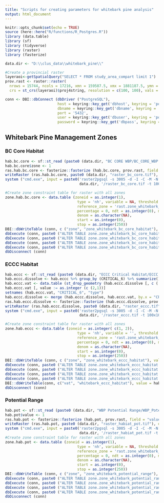```yaml
---
title: "Scripts for creating parameters for whitebark pine analysis"
output: html_document
---
```


```r
knitr::opts_chunk$set(echo = TRUE)
source (here::here("R/functions/R_Postgres.R"))
library (data.table)
library (sf)
library (tidyverse)
library (raster)
library (fasterize)

data.dir <- "D:\\clus_data\\whitebark_pine\\"

#Create a provincial raster
layeraoi<-getSpatialQuery("SELECT * FROM study_area_compart limit 1")
prov.rast <- raster::raster(
  nrows = 15744, ncols = 17216, xmn = 159587.5, xmx = 1881187.5, ymn = 173787.5, ymx = 1748187.5, 
  crs = st_crs(layeraoi)$proj4string, resolution = c(100, 100), vals = 0)

conn <- DBI::dbConnect (dbDriver ("PostgreSQL"),
                        host = keyring::key_get('dbhost', keyring = 'postgreSQL'),
                        dbname = keyring::key_get('dbname', keyring = 'postgreSQL'),
                        port = '5432',
                        user = keyring::key_get('dbuser', keyring = 'postgreSQL'),
                        password = keyring::key_get('dbpass', keyring = 'postgreSQL'))
```

## Whitebark Pine Management Zones
### BC Core Habitat

```r

hab.bc.core <- sf::st_read (paste0 (data.dir, "BC CORE WBP/BC_CORE_WBP.shp"))
hab.bc.core$zone <- 1
ras.hab.bc.core <- fasterize::fasterize (hab.bc.core, prov.rast, field = "zone")
writeRaster (ras.hab.bc.core, paste0 (data.dir, "raster_bc_core.tif"), overwrite = TRUE)      
system ("cmd.exe", input = paste0('raster2pgsql -s 3005 -d -I -C -M -N 2147483648  ', 
                                  data.dir, '/raster_bc_core.tif -t 100x100 rast.zone_whitebark_bc_core_habitat | psql postgres://', keyring::key_get('dbuser', keyring = 'postgreSQL'), ':', keyring::key_get('dbpass', keyring = 'postgreSQL'), '@', keyring::key_get('dbhost', keyring = 'postgreSQL'), ':5432/clus'), show.output.on.console = FALSE, invisible = TRUE)

#Create zone constraint table for raster with all zones
zone.hab.bc.core <- data.table (zoneid = as.integer(1), 
                                 type = 'nh', variable = NA, threshold = 0, 
                                 reference_zone = 'rast.zone_whitebark_bc_core_habitat', 
                                 percentage = 0, ndt = as.integer(0), multi_condition = NA,
                                 denom = as.character(NA), 
                                 start = as.integer(0),
                                 stop = as.integer(250))
DBI::dbWriteTable (conn, c ("zone", "zone_whitebark_bc_core_habitat"), value = zone.hab.bc.core, row.names = FALSE, overwrite = TRUE)
dbExecute (conn, paste0 ("ALTER TABLE zone.zone_whitebark_bc_core_habitat ALTER COLUMN denom TYPE VARCHAR;"))
dbExecute (conn, paste0 ("ALTER TABLE zone.zone_whitebark_bc_core_habitat ALTER COLUMN variable TYPE TEXT;"))
dbExecute (conn, paste0 ("ALTER TABLE zone.zone_whitebark_bc_core_habitat ALTER COLUMN multi_condition TYPE TEXT;"))
dbExecute (conn, paste0 ("ALTER TABLE zone.zone_whitebark_bc_core_habitat INHERIT zone.constraints"))
dbDisconnect (conn)

```

### ECCC Habitat
```r

hab.eccc <- sf::st_read (paste0 (data.dir, "ECCC Critical Habitat/ECCC Critical Habitat.shp"))
hab.eccc.dissolve <- hab.eccc %>% group_by (CRITICAL_6) %>% summarize() # Dissolve
hab.eccc.vat <- data.table (st_drop_geometry (hab.eccc.dissolve [, c ('CRITICAL_6')]))  
hab.eccc.vat [, value := as.integer (c (2,1))] 
setnames (hab.eccc.vat, "CRITICAL_6", "type")
hab.eccc.dissolve <- merge (hab.eccc.dissolve, hab.eccc.vat, by.x = "CRITICAL_6", by.y = "CRITICAL_6")
ras.hab.eccc.dissolve <- fasterize::fasterize (hab.eccc.dissolve, prov.rast, field = "value")
writeRaster (ras.hab.eccc.dissolve, paste0 (data.dir, "raster_eccc.tif"), overwrite = TRUE) 
system ("cmd.exe", input = paste0('raster2pgsql -s 3005 -d -I -C -M -N 2147483648  ', 
                                  data.dir, '/raster_eccc.tif -t 100x100 rast.zone_whitebark_eccc_habitat | psql postgres://', keyring::key_get('dbuser', keyring = 'postgreSQL'), ':', keyring::key_get('dbpass', keyring = 'postgreSQL'), '@', keyring::key_get('dbhost', keyring = 'postgreSQL'), ':5432/clus'), show.output.on.console = FALSE, invisible = TRUE)

#Create zone constraint table for raster with all zones
zone.hab.eccc <- data.table (zoneid = as.integer( c(1, 2)), 
                                 type = 'nh', variable = '', threshold = 0, 
                                 reference_zone = 'rast.zone_whitebark_eccc_habitat', 
                                 percentage = 0, ndt = as.integer(0), multi_condition = '',
                                 denom = as.character(NA), 
                                 start = as.integer(0),
                                 stop = as.integer(250))
DBI::dbWriteTable (conn, c ("zone", "zone_whitebark_eccc_habitat"), value = zone.hab.eccc, row.names = FALSE, overwrite = TRUE)
dbExecute (conn, paste0 ("ALTER TABLE zone.zone_whitebark_eccc_habitat ALTER COLUMN denom TYPE VARCHAR;"))
dbExecute (conn, paste0 ("ALTER TABLE zone.zone_whitebark_eccc_habitat ALTER COLUMN variable TYPE TEXT;"))
dbExecute (conn, paste0 ("ALTER TABLE zone.zone_whitebark_eccc_habitat ALTER COLUMN multi_condition TYPE TEXT;"))
dbExecute (conn, paste0 ("ALTER TABLE zone.zone_whitebark_eccc_habitat INHERIT zone.constraints"))
DBI::dbWriteTable(conn, c("vat", "whitebark_eccc_habitat"), value = hab.eccc.vat, row.names = FALSE, overwrite = TRUE)
dbDisconnect (conn)

```
### Potential Range
```r
hab.pot <- sf::st_read (paste0 (data.dir, "WBP Potential Range/WBP_Potential_Range.shp"))
hab.pot$value <- 1
ras.hab.pot <- fasterize::fasterize (hab.pot, prov.rast, field = "value")
writeRaster (ras.hab.pot, paste0 (data.dir, "raster_habiat_pot.tif"), overwrite = TRUE)      
system ("cmd.exe", input = paste0('raster2pgsql -s 3005 -d -I -C -M -N 2147483648  ', 
                                  data.dir, '/raster_habiat_pot.tif -t 100x100 rast.zone_whitebark_potential_range | psql postgres://', keyring::key_get('dbuser', keyring = 'postgreSQL'), ':', keyring::key_get('dbpass', keyring = 'postgreSQL'), '@', keyring::key_get('dbhost', keyring = 'postgreSQL'), ':5432/clus'), show.output.on.console = FALSE, invisible = TRUE)
#Create zone constraint table for raster with all zones
zone.hab.pot <- data.table (zoneid = as.integer(1), 
                                 type = 'nh', variable = NA, threshold = 0, 
                                 reference_zone = 'rast.zone_whitebark_potential_range', 
                                 percentage = 0, ndt = as.integer(0), multi_condition = NA,
                                 denom = as.character(NA), 
                                 start = as.integer(0),
                                 stop = as.integer(250))
DBI::dbWriteTable (conn, c ("zone", "zone_whitebark_potential_range"), value = zone.hab.pot, row.names = FALSE, overwrite = TRUE)
dbExecute (conn, paste0 ("ALTER TABLE zone.zone_whitebark_potential_range ALTER COLUMN denom TYPE VARCHAR;"))
dbExecute (conn, paste0 ("ALTER TABLE zone.zone_whitebark_potential_range ALTER COLUMN variable TYPE TEXT;"))
dbExecute (conn, paste0 ("ALTER TABLE zone.zone_whitebark_potential_range ALTER COLUMN multi_condition TYPE TEXT;"))
dbExecute (conn, paste0 ("ALTER TABLE zone.zone_whitebark_potential_range INHERIT zone.constraints"))
dbDisconnect (conn)

```


